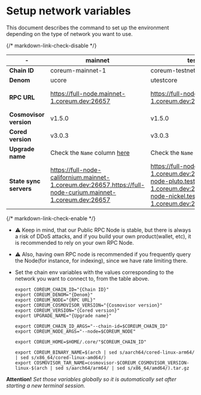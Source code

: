# Setup network variables

This document describes the command to set up the environment depending on the type of network you want to use.

{/* markdown-link-check-disable */}

| \-                     | mainnet                                                                                                      | testnet                                                                                                                                                  | devnet                                                   | znet (localnet)             |
|------------------------|--------------------------------------------------------------------------------------------------------------|----------------------------------------------------------------------------------------------------------------------------------------------------------|----------------------------------------------------------|-----------------------------|
| **Chain ID**           | coreum-mainnet-1                                                                                             | coreum-testnet-1                                                                                                                                         | coreum-devnet-1                                          | coreum-devnet-1             |
| **Denom**              | ucore                                                                                                        | utestcore                                                                                                                                                | udevcore                                                 | udevcore                    |
| **RPC URL**            | https://full-node.mainnet-1.coreum.dev:26657                                                                 | https://full-node.testnet-1.coreum.dev:26657                                                                                                             | https://full-node.devnet-1.coreum.dev:26657              | http://localhost:26657      |
| **Cosmovisor version** | v1.5.0                                                                                                       | v1.5.0                                                                                                                                                   | v1.5.0                                                   | v1.5.0                      |
| **Cored version**      | v3.0.3                                                                                                       | v3.0.3                                                                                                                                                   | You can find the link to binary at [this page](cored.md) | already installed via crust |
| **Upgrade name**       | Check the `Name` column [here](./upgrade-history.md#mainnet)                                                 | Check the `Name` column [here](./upgrade-history.md#testnet)                                                                                             | genesis                                                  | genesis                     |
| **State sync servers** | https://full-node-californium.mainnet-1.coreum.dev:26657,https://full-node-curium.mainnet-1.coreum.dev:26657 | https://full-node-eris.testnet-1.coreum.dev:26657,https://full-node-pluto.testnet-1.coreum.dev:26657,https://full-node-nickel.testnet-1.coreum.dev:26657 | not supported                                            | not supported               |

{/* markdown-link-check-enable */}

* ⚠️ Keep in mind, that our Public RPC Node is stable, but there is always a risk of DDoS attacks,
  and if you build your own product(wallet, etc), it is recommended to rely on your own RPC Node.
* ⚠️ Also, having own RPC node is recommended if you frequently query the Node(for instance, for indexing),
  since we have rate limiting there.


* Set the chain env variables with the values corresponding to the network you want to connect to, from the table above.

    ```
    export COREUM_CHAIN_ID="{Chain ID}"
    export COREUM_DENOM="{Denom}"
    export COREUM_NODE="{RPC URL}"
    export COREUM_COSMOVISOR_VERSION="{Cosmovisor version}"
    export COREUM_VERSION="{Cored version}"
    export UPGRADE_NAME="{Upgrade name}"

    export COREUM_CHAIN_ID_ARGS="--chain-id=$COREUM_CHAIN_ID"
    export COREUM_NODE_ARGS="--node=$COREUM_NODE"

    export COREUM_HOME=$HOME/.core/"$COREUM_CHAIN_ID"

    export COREUM_BINARY_NAME=$(arch | sed s/aarch64/cored-linux-arm64/ | sed s/x86_64/cored-linux-amd64/)
    export COSMOVISOR_TAR_NAME=cosmovisor-$COREUM_COSMOVISOR_VERSION-linux-$(arch | sed s/aarch64/arm64/ | sed s/x86_64/amd64/).tar.gz
    ```

**Attention!** *Set those variables globally so it is automatically set after starting a new terminal session.*

